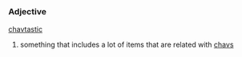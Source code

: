 =={{en}}==
===Adjective===
[[chavtastic]] 
# something that includes a lot of items that are related with [[chav]]s